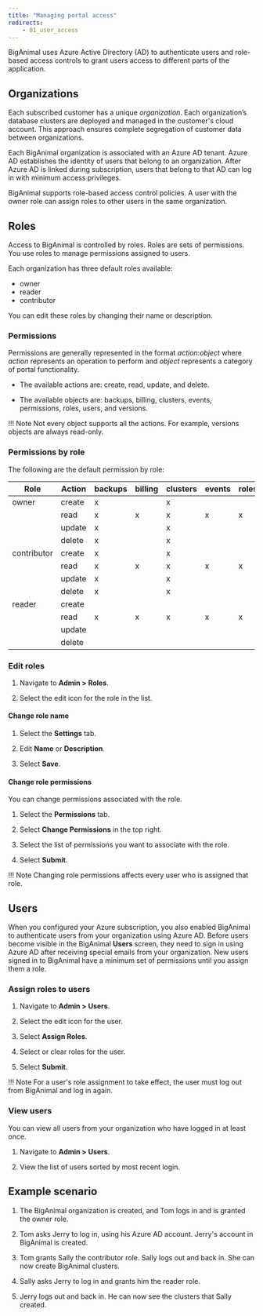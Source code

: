 ```yaml
---
title: "Managing portal access"
redirects:
    - 01_user_access
---
```


BigAnimal uses Azure Active Directory (AD) to authenticate users and role-based access controls to grant users access to different parts of the application.

## Organizations

Each subscribed customer has a unique *organization*. Each organization’s database clusters are deployed and managed in the customer's cloud account. This approach ensures complete segregation of customer data between organizations.

Each BigAnimal organization is associated with an Azure AD tenant. Azure AD establishes the identity of users that belong to an organization. After Azure AD is linked during subscription, users that belong to that AD can log in with minimum access privileges.

BigAnimal supports role-based access control policies. A user with the owner role can assign roles to other users in the same organization.

## Roles

Access to BigAnimal is controlled by roles. Roles are sets of permissions. You use roles to manage permissions assigned to users.

Each organization has three default roles available:

-   owner
-   reader
-   contributor

You can edit these roles by changing their name or description.

### Permissions

Permissions are generally represented in the format *action*:*object* where *action* represents an operation to perform and *object* represents a category of portal functionality.

-   The available actions are: create, read, update, and delete.

-   The available objects are: backups, billing, clusters, events, permissions, roles, users, and versions.

!!! Note
    Not every object supports all the actions. For example, versions objects are always read-only.

### Permissions by role

The following are the default permission by role:

| Role        | Action | backups | billing | clusters | events | roles | permissions | users | versions |
| ----------- | ------ | ------- | ------- | -------- | ------ | ----- | ----------- | ----- | -------- |
| owner       | create | x       |         | x        |        |       |             |       |          |
|             | read   | x       | x       | x        | x      | x     | x           | x     | x        |
|             | update | x       |         | x        |        |       |             | x     |          |
|             | delete | x       |         | x        |        |       |             |       |          |
| contributor | create | x       |         | x        |        |       |             |       |          |
|             | read   | x       | x       | x        | x      | x     | x           | x     | x        |
|             | update | x       |         | x        |        |       |             |       |          |
|             | delete | x       |         | x        |        |       |             |       |          |
| reader      | create |         |         |          |        |       |             |       |          |
|             | read   | x       | x       | x        | x      | x     | x           | x     | x        |
|             | update |         |         |          |        |       |             |       |          |
|             | delete |         |         |          |        |       |             |       |          |

### Edit roles

1.  Navigate to **Admin > Roles**.

2.  Select the edit icon for the role in the list.

#### Change role name

1.  Select the **Settings** tab.

2.  Edit **Name** or **Description**.

3.  Select **Save**.

#### Change role permissions

You can change permissions associated with the role.

1.  Select the **Permissions** tab.

2.  Select **Change Permissions** in the top right.

3.  Select the list of permissions you want to associate with the role.

4.  Select **Submit**.

!!! Note
    Changing role permissions affects every user who is assigned that role.

## Users

When you configured your Azure subscription, you also enabled BigAnimal to authenticate users from your organization using Azure AD. Before users become visible in the BigAnimal **Users** screen, they need to sign in using Azure AD after receiving special emails from your organization. New users signed in to BigAnimal have a minimum set of permissions until you assign them a role.

### Assign roles to users

1.  Navigate to **Admin > Users**.

2.  Select the edit icon for the user.

3.  Select **Assign Roles**.

4.  Select or clear roles for the user.

5.  Select **Submit**.

!!! Note
    For a user's role assignment to take effect, the user must log out from BigAnimal and log in again.

### View users

You can view all users from your organization who have logged in at least once.

1.  Navigate to **Admin > Users**.

2.  View the list of users sorted by most recent login.

## Example scenario

1.  The BigAnimal organization is created, and Tom logs in and is granted the owner role.

2.  Tom asks Jerry to log in, using his Azure AD account. Jerry's account in BigAnimal is created.

3.  Tom grants Sally the contributor role. Sally logs out and back in. She can now create BigAnimal clusters.

4.  Sally asks Jerry to log in and grants him the reader role.

5.  Jerry logs out and back in. He can now see the clusters that Sally created.
